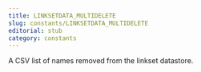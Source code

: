 ```yaml
---
title: LINKSETDATA_MULTIDELETE
slug: constants/LINKSETDATA_MULTIDELETE
editorial: stub
category: constants
---
```


<LSLConstant
	name="LINKSETDATA_MULTIDELETE"
	type="integer"
	value="3"
/>

A CSV list of names removed from the linkset datastore.
